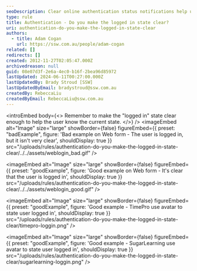 ```yaml
---
seoDescription: Clear online authentication status notifications help users understand their logged-in state.
type: rule
title: Authentication - Do you make the logged in state clear?
uri: authentication-do-you-make-the-logged-in-state-clear
authors:
  - title: Adam Cogan
    url: https://ssw.com.au/people/adam-cogan
related: []
redirects: []
created: 2012-11-27T02:05:47.000Z
archivedreason: null
guid: 08e07d3f-2e6a-4ec0-b16f-2bea96d85972
lastUpdated: 2024-06-11T00:27:00.000Z
lastUpdatedBy: Brady Stroud [SSW]
lastUpdatedByEmail: bradystroud@ssw.com.au
createdBy: RebeccaLiu
createdByEmail: RebeccaLiu@ssw.com.au
---
```


<introEmbed
  body={<>
Remember to make the "logged in" state clear enough to help the user know the current state.
  </>}
/>
<imageEmbed
  alt="Image"
  size="large"
  showBorder={false}
  figureEmbed={{
    preset: "badExample",
    figure: 'Bad example on Web form - The user is logged in, but it isn\'t very clear',
    shouldDisplay: true
  }}
  src="/uploads/rules/authentication-do-you-make-the-logged-in-state-clear/../../assets/weblogin_bad.gif"
/>

<imageEmbed
  alt="Image"
  size="large"
  showBorder={false}
  figureEmbed={{
    preset: "goodExample",
    figure: 'Good example on Web form - It\'s clear that the user is logged in',
    shouldDisplay: true
  }}
  src="/uploads/rules/authentication-do-you-make-the-logged-in-state-clear/../../assets/weblogin_good.gif"
/>

<imageEmbed
  alt="Image"
  size="large"
  showBorder={false}
  figureEmbed={{
    preset: "goodExample",
    figure: 'Good example - TimePro use avatar to state user logged in',
    shouldDisplay: true
  }}
  src="/uploads/rules/authentication-do-you-make-the-logged-in-state-clear/timepro-loggin.png"
/>

<imageEmbed
  alt="Image"
  size="large"
  showBorder={false}
  figureEmbed={{
    preset: "goodExample",
    figure: 'Good example - SugarLearning use avatar to state user logged in',
    shouldDisplay: true
  }}
  src="/uploads/rules/authentication-do-you-make-the-logged-in-state-clear/sugarlearning-loggin.png"
/>
